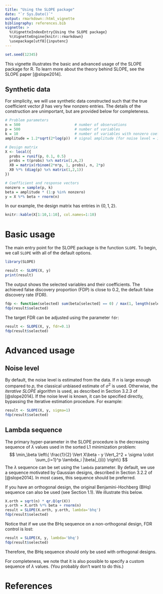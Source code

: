 ```yaml
---
title: "Using the SLOPE package"
date: "`r Sys.Date()`"
output: rmarkdown::html_vignette
bibliography: references.bib
vignette: >
  %\VignetteIndexEntry{Using the SLOPE package}
  %\VignetteEngine{knitr::rmarkdown}
  \usepackage[utf8]{inputenc}
---
```

```r
set.seed(12345)
```

This vignette illustrates the basic and advanced usage of the SLOPE package for R. To learn more about the theory behind SLOPE, see the SLOPE paper [@slope2014].

Synthetic data
--------------

For simplicity, we will use synthetic data constructed such that the true coefficient vector $\beta$ has very few nonzero entries. The details of the construction are unimportant, but are provided below for completeness.

```r
# Problem parameters
n = 500                         # number of observations
p = 500                         # number of variables
k = 10                          # number of variables with nonzero coefficients
amplitude = 1.2*sqrt(2*log(p))  # signal amplitude (for noise level = 1)

# Design matrix
X <- local({
  probs = runif(p, 0.1, 0.5)
  probs = t(probs) %x% matrix(1,n,2)
  X0 = matrix(rbinom(2*n*p, 1, probs), n, 2*p)
  X0 %*% (diag(p) %x% matrix(1,2,1))
})

# Coefficient and response vectors
nonzero = sample(p, k)
beta = amplitude * (1:p %in% nonzero)
y = X %*% beta + rnorm(n)
```

In our example, the design matrix has entries in $\{0,1,2\}$. 
```r
knitr::kable(X[1:10,1:10], col.names=1:10)
```

# Basic usage

The main entry point for the SLOPE package is the function `SLOPE`. To begin, we call `SLOPE` with all of the default options.
```r
library(SLOPE)

result <- SLOPE(X, y)
print(result)
```

The output shows the selected variables and their coefficients. The achieved false discovery proportion (FDP) is close to 0.2, the default false discovery rate (FDR). 
```r
fdp <- function(selected) sum(beta[selected] == 0) / max(1, length(selected))
fdp(result$selected)
```

The target FDR can be adjusted using the parameter `fdr`:
```r
result <- SLOPE(X, y, fdr=0.1)
fdp(result$selected)
```

# Advanced usage

Noise level
-----------

By default, the noise level is estimated from the data. If $n$ is large enough compared to $p$, the classical unbiased estimate of $\sigma^2$ is used. Otherwise, the *iterative SLOPE* algorithm is used, as described in Section 3.2.3 of [@slope2014]. If the noise level is known, it can be specified directly, bypassing the iterative estimation procedure. For example:

```r
result <- SLOPE(X, y, sigma=1)
fdp(result$selected)
```

Lambda sequence
---------------

The primary hyper-parameter in the SLOPE procedure is the decreasing sequence of $\lambda$ values used in the sorted L1 minimization problem:
$$
\min_\beta \left\{
  \frac{1}{2} \Vert X\beta - y \Vert_2^2 +
  \sigma \cdot \sum_{i=1}^p \lambda_i |\beta|_{(i)}
\right\}
$$
The $\lambda$ sequence can be set using the `lambda` parameter. By default, we use a sequence motivated by Gaussian designs, described in Section 3.2.2 of [@slope2014]. In most cases, this sequence should be preferred.

If you have an orthogonal design, the original Benjamini-Hochberg (BHq) sequence can also be used (see Section 1.1). We illustrate this below.
```r
X.orth = sqrt(n) * qr.Q(qr(X))
y.orth = X.orth %*% beta + rnorm(n)
result = SLOPE(X.orth, y.orth, lambda='bhq')
fdp(result$selected)
```
Notice that if we use the BHq sequence on a non-orthogonal design, FDR control is lost:
```r
result = SLOPE(X, y, lambda='bhq')
fdp(result$selected)
```
Therefore, the BHq sequence should only be used with orthogonal designs.

For completeness, we note that it is also possible to specify a custom sequence of $\lambda$ values. (You probably don't want to do this.)

# References